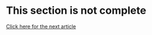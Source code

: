 # This section is not complete

[Click here for the next article](/peacelab/courses/next_article?curr=1_todo)
